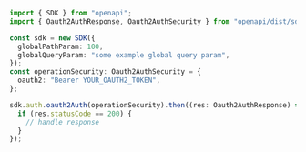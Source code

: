 ```typescript showLineNumbers copy filename="Oauth2 Auth usage example"
import { SDK } from "openapi";
import { Oauth2AuthResponse, Oauth2AuthSecurity } from "openapi/dist/sdk/models/operations";

const sdk = new SDK({
  globalPathParam: 100,
  globalQueryParam: "some example global query param",
});
const operationSecurity: Oauth2AuthSecurity = {
  oauth2: "Bearer YOUR_OAUTH2_TOKEN",
};

sdk.auth.oauth2Auth(operationSecurity).then((res: Oauth2AuthResponse) => {
  if (res.statusCode == 200) {
    // handle response
  }
});
```
